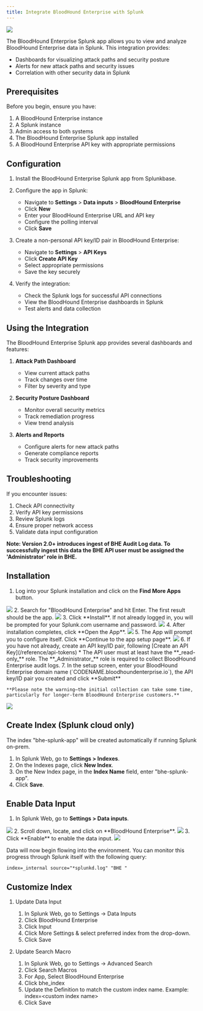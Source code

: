 ---
title: Integrate BloodHound Enterprise with Splunk
---

<img src="/assets/enterprise-edition-pill-tag.svg"/> 

The BloodHound Enterprise Splunk app allows you to view and analyze BloodHound Enterprise data in Splunk. This integration provides:

- Dashboards for visualizing attack paths and security posture
- Alerts for new attack paths and security issues
- Correlation with other security data in Splunk

## Prerequisites

Before you begin, ensure you have:

1. A BloodHound Enterprise instance
2. A Splunk instance
3. Admin access to both systems
4. The BloodHound Enterprise Splunk app installed
5. A BloodHound Enterprise API key with appropriate permissions

## Configuration

1. Install the BloodHound Enterprise Splunk app from Splunkbase.

2. Configure the app in Splunk:
   - Navigate to **Settings** > **Data inputs** > **BloodHound Enterprise**
   - Click **New**
   - Enter your BloodHound Enterprise URL and API key
   - Configure the polling interval
   - Click **Save**

3. Create a non-personal API key/ID pair in BloodHound Enterprise:
   - Navigate to **Settings** > **API Keys**
   - Click **Create API Key**
   - Select appropriate permissions
   - Save the key securely

4. Verify the integration:
   - Check the Splunk logs for successful API connections
   - View the BloodHound Enterprise dashboards in Splunk
   - Test alerts and data collection

## Using the Integration

The BloodHound Enterprise Splunk app provides several dashboards and features:

1. **Attack Path Dashboard**
   - View current attack paths
   - Track changes over time
   - Filter by severity and type

2. **Security Posture Dashboard**
   - Monitor overall security metrics
   - Track remediation progress
   - View trend analysis

3. **Alerts and Reports**
   - Configure alerts for new attack paths
   - Generate compliance reports
   - Track security improvements

## Troubleshooting

If you encounter issues:

1. Check API connectivity
2. Verify API key permissions
3. Review Splunk logs
4. Ensure proper network access
5. Validate data input configuration

**Note: Version 2.0+ introduces ingest of BHE Audit Log data. To successfully ingest this data the BHE API user must be assigned the 'Administrator' role in BHE.**

## Installation

1.  Log into your Splunk installation and click on the **Find More Apps** button.
<Frame>
  <img src="/assets/image1-9.png"/>
</Frame>
2.  Search for "BloodHound Enterprise" and hit Enter. The first result should be the app.
<Frame>
  <img src="/assets/image1-10.png"/>
</Frame>
3.  Click **Install**. If not already logged in, you will be prompted for your Splunk.com username and password.
<Frame>
  <img src="/assets/image1-11.png"/>
</Frame>
4.  After installation completes, click **Open the App**.
<Frame>
  <img src="/assets/image1-12.png"/>
</Frame>
5.  The App will prompt you to configure itself. Click **Continue to the app setup page**.
<Frame>
  <img src="/assets/image1-13.png"/>
</Frame>
6.  If you have not already, create an API key/ID pair, following [Create an API Key](/reference/api-tokens)
    * The API user must at least have the **_read-only_** role. The **_Administrator_** role is required to collect BloodHound Enterprise audit logs.
7.  In the setup screen, enter your BloodHound Enterprise domain name (`CODENAME.bloodhoundenterprise.io`), the API key/ID pair you created and click **Submit**

    **Please note the warning—the initial collection can take some time, particularly for longer-term BloodHound Enterprise customers.**
<Frame>
  <img src="/assets/image1-14.png"/>
</Frame>

## Create Index (Splunk cloud only)

The index "bhe-splunk-app" will be created automatically if running Splunk on-prem.

1.  In Splunk Web, go to **Settings > Indexes**.
2.  On the Indexes page, click **New Index**.
3.  On the New Index page, in the **Index Name** field, enter "bhe-splunk-app".
4.  Click **Save**.

## Enable Data Input

1.  In Splunk Web, go to **Settings > Data inputs**.
<Frame>
  <img src="/assets/image1-15.png"/>
</Frame>
2.  Scroll down, locate, and click on **BloodHound Enterprise**.
<Frame>
  <img src="/assets/image1-16.png"/>
</Frame>
3.  Click **Enable** to enable the data input.
<Frame>
  <img src="/assets/image1-17.png"/>
</Frame>

Data will now begin flowing into the environment. You can monitor this progress through Splunk itself with the following query:

```
index=_internal source="*splunkd.log" "BHE "
```

## Customize Index

1.  Update Data Input
    1.  In Splunk Web, go to Settings -> Data Inputs
    2.  Click BloodHound Enterprise
    3.  Click Input
    4.  Click More Settings & select preferred index from the drop-down.
    5.  Click Save

2.  Update Search Macro
    1.  In Splunk Web, go to Settings -> Advanced Search
    2.  Click Search Macros
    3.  For App, Select BloodHound Enterprise
    4.  Click bhe_index
    5.  Update the Definition to match the custom index name.
        Example: index=&lt;custom index name&gt;
    6.  Click Save
